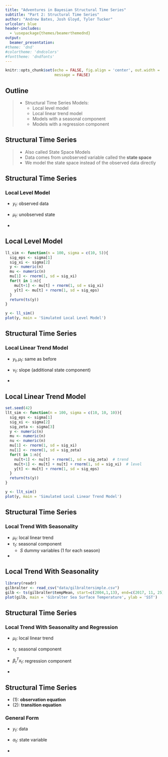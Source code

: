 ```yaml
---
title: "Adventures in Bayesian Structural Time Series"
subtitle: "Part 2: Structural Time Series"
author: "Andrew Bates, Josh Gloyd, Tyler Tucker"
urlcolor: blue
header-includes:
  - \usepackage{themes/beamerthemednd}
output: 
  beamer_presentation:
#theme: 'dnd'
#colortheme: 'dndcolors'
#fonttheme: 'dndfonts'
---
```


```r
knitr::opts_chunk$set(echo = FALSE, fig.align = 'center', out.width = '95%',
                      message = FALSE)
```


## Outline

> - Structural Time Series Models:
>     - Local level model
>     - Local linear trend model
>     - Models with a seasonal component
>     - Models with a regression component


<!-- slide 3 -->

## Structural Time Series 

> - Also called State Space Models
> - Data comes from unobserved variable called the  **state space**
> - We model the state space instead of the observed data directly


<!-- slide 4 -->

## Structural Time Series

### Local Level Model

- $y_t$: observed data
- $\mu_t$: unobserved state

- \begin{align*}
y_t &= \mu_t + \varepsilon_t  &\varepsilon_t \sim N(0,\sigma^2_{\varepsilon}) \\
\mu_{t+1} &= \mu_t + \xi_t  &\xi_t \sim N(0, \sigma^2_{\xi}) 
\end{align*}


<!-- slide 5 -->

## Local Level Model

```r
ll_sim <- function(n = 100, sigma = c(10, 5)){
  sig_eps <- sigma[1]
  sig_xi <- sigma[2]
  y <- numeric(n)
  mu <- numeric(n)
  mu[1] <- rnorm(1, sd = sig_xi)
  for(t in 1:n){
    mu[t+1] <- mu[t] + rnorm(1, sd = sig_xi)
    y[t] <- mu[t] + rnorm(1, sd = sig_eps)
  }
  return(ts(y))
}

y <- ll_sim()
plot(y, main = 'Simulated Local Level Model')
```



<!-- slide 6 -->

## Structural Time Series

### Local Linear Trend Model

- $y_t, \mu_t$: same as before
- $\nu_t$: slope (additional state component)

- \begin{align*}
y_t &= \mu_t + \varepsilon_t  &\varepsilon_t \sim N(0, \sigma_{\varepsilon}^2) \\
\mu_{t+1} &= \mu_t + \nu_t + \xi_t  &\xi_t \sim N(0, \sigma_{\xi}^2) \\
\nu_{t+1} &= \nu_t + \zeta_t  &\zeta_t \sim N(0, \sigma_{\zeta}^2)
\end{align*}


<!-- slide 7 -->

## Local Linear Trend Model

```r
set.seed(42)
llt_sim <- function(n = 100, sigma = c(10, 10, 10)){
  sig_eps <- sigma[1]
  sig_xi <- sigma[2]
  sig_zeta <- sigma[3]
  y <- numeric(n)
  mu <- numeric(n)
  nu <- numeric(n)
  mu[1] <- rnorm(1, sd = sig_xi)
  nu[1] <- rnorm(1, sd = sig_zeta)
  for(t in 1:n){
    nu[t+1] <- nu[t] + rnorm(1, sd = sig_zeta)  # trend
    mu[t+1] <- mu[t] + nu[t] + rnorm(1, sd = sig_xi)  # level
    y[t] <- mu[t] + rnorm(1, sd = sig_eps)
  }
  return(ts(y))
}

y <- llt_sim()
plot(y, main = 'Simulated Local Linear Trend Model')
```



<!-- slide 8 -->

## Structural Time Series

### Local Trend With Seasonality

- $\mu_t$: local linear trend
- $\tau_t$: seasonal component
    - $S$ dummy variables (1 for each season)

- \begin{align*}
&y_t = \mu_t + \tau_t + \varepsilon_t  &\zeta_t \sim N(0, \sigma^2_{\varepsilon}) \\
&\tau_t = - \sum_{s=1}^{S-1} \tau_{t-s} + \omega_t  &\tau_t \sim N(0, \sigma^2_{\omega})
\end{align*}


<!-- slide 9 -->

## Local Trend With Seasonality

```r
library(readr)
gilbralter <- read_csv("data/gilbraltersimple.csv")  
gilb <- ts(gilbralter$tempMean, start=c(2004,1,13), end=c(2017, 11, 25), frequency=30)
plot(gilb, main = 'Gibralter Sea Surface Temperature', ylab = 'SST')
```


<!-- slide 10 -->

## Structural Time Series

### Local Trend With Seasonality and Regression

- $\mu_t$: local linear trend 
- $\tau_t$: seasonal component
- $\beta_t^Tx_t$: regression component

- \begin{align*}
&y_t = \mu_t + \tau_t + \beta_t^Tx_t  + \varepsilon_t &\varepsilon_t \sim N(0, \sigma^2_{\varepsilon})
\end{align*}


<!-- slide 11 -->


## Structural Time Series

- (1): **observation equation**
- (2): **transition equation**


### General Form

- $y_t$: data
- $\alpha_t$: state variable

- \begin{align}
y_t &= Z_t'\alpha_t + \varepsilon_t  &\varepsilon_t \sim N(0, H_t)  \\
\alpha_{t+1} &= T_t\alpha_t + R_t\eta_t  &\eta_t \sim N(0, Q_t) 
\end{align}





